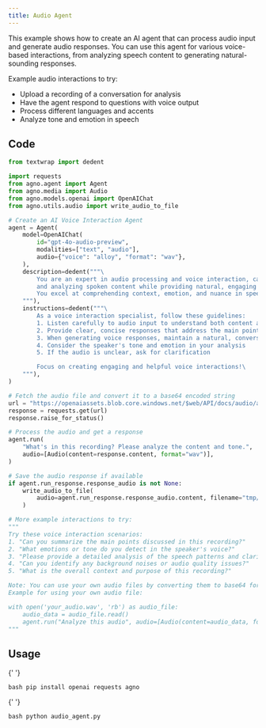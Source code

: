 ```yaml
---
title: Audio Agent
---
```


This example shows how to create an AI agent that can process audio input and generate audio responses. You can use this agent for various voice-based interactions, from analyzing speech content to generating natural-sounding responses.

Example audio interactions to try:

- Upload a recording of a conversation for analysis
- Have the agent respond to questions with voice output
- Process different languages and accents
- Analyze tone and emotion in speech

## Code

```python audio_agent.py
from textwrap import dedent

import requests
from agno.agent import Agent
from agno.media import Audio
from agno.models.openai import OpenAIChat
from agno.utils.audio import write_audio_to_file

# Create an AI Voice Interaction Agent
agent = Agent(
    model=OpenAIChat(
        id="gpt-4o-audio-preview",
        modalities=["text", "audio"],
        audio={"voice": "alloy", "format": "wav"},
    ),
    description=dedent("""\
        You are an expert in audio processing and voice interaction, capable of understanding
        and analyzing spoken content while providing natural, engaging voice responses.
        You excel at comprehending context, emotion, and nuance in speech.\
    """),
    instructions=dedent("""\
        As a voice interaction specialist, follow these guidelines:
        1. Listen carefully to audio input to understand both content and context
        2. Provide clear, concise responses that address the main points
        3. When generating voice responses, maintain a natural, conversational tone
        4. Consider the speaker's tone and emotion in your analysis
        5. If the audio is unclear, ask for clarification

        Focus on creating engaging and helpful voice interactions!\
    """),
)

# Fetch the audio file and convert it to a base64 encoded string
url = "https://openaiassets.blob.core.windows.net/$web/API/docs/audio/alloy.wav"
response = requests.get(url)
response.raise_for_status()

# Process the audio and get a response
agent.run(
    "What's in this recording? Please analyze the content and tone.",
    audio=[Audio(content=response.content, format="wav")],
)

# Save the audio response if available
if agent.run_response.response_audio is not None:
    write_audio_to_file(
        audio=agent.run_response.response_audio.content, filename="tmp/response.wav"
    )

# More example interactions to try:
"""
Try these voice interaction scenarios:
1. "Can you summarize the main points discussed in this recording?"
2. "What emotions or tone do you detect in the speaker's voice?"
3. "Please provide a detailed analysis of the speech patterns and clarity"
4. "Can you identify any background noises or audio quality issues?"
5. "What is the overall context and purpose of this recording?"

Note: You can use your own audio files by converting them to base64 format.
Example for using your own audio file:

with open('your_audio.wav', 'rb') as audio_file:
    audio_data = audio_file.read()
    agent.run("Analyze this audio", audio=[Audio(content=audio_data, format="wav")])
"""
```

## Usage

<Steps>
  <Snippet file="create-venv-step.mdx" />

{' '}

<Step title="Install libraries">```bash pip install openai requests agno ```</Step>

{' '}

<Step title="Run the agent">```bash python audio_agent.py ```</Step>

</Steps>
